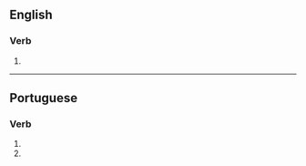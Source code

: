 ==English==

===Verb===
{{head|en|verb form}}

# {{en-third-person singular of|arborize}}

----

==Portuguese==

===Verb===
{{pt-verb-form}}

# {{pt-verb form of|arborizar|ar|subjunctive|present|singular|second}}
# {{pt-verb form of|arborizar|ar|imperative|negative|singular|second}}
